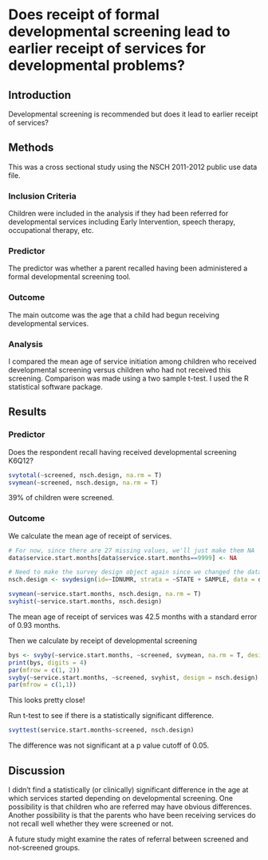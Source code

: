 Does receipt of formal developmental screening lead to earlier receipt of services for developmental problems?
==========

Introduction
------
Developmental screening is recommended but does it lead to earlier receipt of services?  

Methods
------
This was a cross sectional study using the NSCH 2011-2012 public use data file.

### Inclusion Criteria
Children were included in the analysis if they had been referred for developmental services including Early Intervention, speech therapy, occupational therapy, etc.

### Predictor  
The predictor was whether a parent recalled having been administered a formal developmental screening tool.

### Outcome
The main outcome was the age that a child had begun receiving developmental services.

### Analysis
I compared the mean age of service initiation among children who received developmental screening versus children who had not received this screening. Comparison was made using a two sample t-test. I used the R statistical software package.

Results
----
### Predictor
Does the respondent recall having received developmental screening K6Q12?
```r
svytotal(~screened, nsch.design, na.rm = T)
svymean(~screened, nsch.design, na.rm = T)
```
39% of children were screened.

### Outcome
We calculate the mean age of receipt of services.
```r
# For now, since there are 27 missing values, we'll just make them NA
data$service.start.months[data$service.start.months==9999] <- NA 

# Need to make the survey design object again since we changed the data
nsch.design <- svydesign(id=~IDNUMR, strata = ~STATE + SAMPLE, data = data, weights = ~NSCHWT)

svymean(~service.start.months, nsch.design, na.rm = T)
svyhist(~service.start.months, nsch.design)
```
The mean age of receipt of services was 42.5 months with a standard error of 0.93 months.  

Then we calculate by receipt of developmental screening
```r
bys <- svyby(~service.start.months, ~screened, svymean, na.rm = T, design = nsch.design)
print(bys, digits = 4)
par(mfrow = c(1, 2))
svyby(~service.start.months, ~screened, svyhist, design = nsch.design)
par(mfrow = c(1,1))
```
This looks pretty close!  

Run t-test to see if there is a statistically significant difference.
```r
svyttest(service.start.months~screened, nsch.design)
```
The difference was not significant at a p value cutoff of 0.05.

Discussion
----
I didn't find a statistically (or clinically) significant difference in the age at which services started depending on developmental screening. One possibility is that children who are referred may have obvious differences. Another possibility is that the parents who have been receiving services do not recall well whether they were screened or not.  

A future study might examine the rates of referral between screened and not-screened groups.


